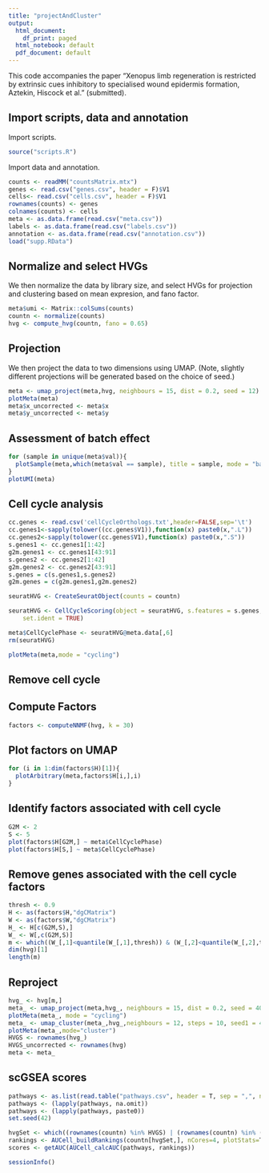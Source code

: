 ```yaml
---
title: "projectAndCluster"
output:
  html_document:
    df_print: paged
  html_notebook: default
  pdf_document: default
---
```


This code accompanies the paper "Xenopus limb regeneration is restricted by extrinsic cues inhibitory to specialised wound epidermis formation, Aztekin, Hiscock et al." (submitted). 

## Import scripts, data and annotation

Import scripts.

```r
source("scripts.R")
```

Import data and annotation.

```r
counts <- readMM("countsMatrix.mtx")
genes <- read.csv("genes.csv", header = F)$V1
cells<- read.csv("cells.csv", header = F)$V1
rownames(counts) <- genes
colnames(counts) <- cells
meta <- as.data.frame(read.csv("meta.csv"))
labels <- as.data.frame(read.csv("labels.csv"))
annotation <- as.data.frame(read.csv("annotation.csv"))
load("supp.RData")
```

## Normalize and select HVGs

We then normalize the data by library size, and select HVGs for projection and clustering based on mean expresion, and fano factor.

```r
meta$umi <- Matrix::colSums(counts)
countn <- normalize(counts)
hvg <- compute_hvg(countn, fano = 0.65)
```

## Projection

We then project the data to two dimensions using UMAP. (Note, slightly different projections will be generated based on the choice of seed.)
  
```r
meta <- umap_project(meta,hvg, neighbours = 15, dist = 0.2, seed = 12)
plotMeta(meta)
meta$x_uncorrected <- meta$x
meta$y_uncorrected <- meta$y
```

## Assessment of batch effect

```r
for (sample in unique(meta$val)){
  plotSample(meta,which(meta$val == sample), title = sample, mode = "batch", size = 0.5)
}
plotUMI(meta)
```


## Cell cycle analysis

```r
cc.genes <- read.csv('cellCycleOrthologs.txt',header=FALSE,sep='\t')
cc.genes1<-sapply(tolower((cc.genes$V1)),function(x) paste0(x,".L"))
cc.genes2<-sapply(tolower(cc.genes$V1),function(x) paste0(x,".S"))
s.genes1 <- cc.genes1[1:42]
g2m.genes1 <- cc.genes1[43:91]
s.genes2 <- cc.genes2[1:42]
g2m.genes2 <- cc.genes2[43:91]
s.genes = c(s.genes1,s.genes2)
g2m.genes = c(g2m.genes1,g2m.genes2)

seuratHVG <- CreateSeuratObject(counts = countn)

seuratHVG <- CellCycleScoring(object = seuratHVG, s.features = s.genes, g2m.features = g2m.genes,
    set.ident = TRUE)

meta$CellCyclePhase <- seuratHVG@meta.data[,6]
rm(seuratHVG)

plotMeta(meta,mode = "cycling")

```


## Remove cell cycle

## Compute Factors

```r
factors <- computeNNMF(hvg, k = 30)
```
## Plot factors on UMAP

```r
for (i in 1:dim(factors$H)[1]){
  plotArbitrary(meta,factors$H[i,],i)
}
```

## Identify factors associated with cell cycle

```r
G2M <- 2
S <- 5
plot(factors$H[G2M,] ~ meta$CellCyclePhase)
plot(factors$H[S,] ~ meta$CellCyclePhase)
```


## Remove genes associated with the cell cycle factors

```r
thresh <- 0.9
H <- as(factors$H,"dgCMatrix")
W <- as(factors$W,"dgCMatrix")
H_ <- H[c(G2M,S),]
W_ <- W[,c(G2M,S)]
m <- which((W_[,1]<quantile(W_[,1],thresh)) & (W_[,2]<quantile(W_[,2],thresh)))
dim(hvg)[1]
length(m)
```

## Reproject

```r
hvg_ <- hvg[m,]
meta_ <- umap_project(meta,hvg_, neighbours = 15, dist = 0.2, seed = 40)
plotMeta(meta_, mode = "cycling")
meta_ <- umap_cluster(meta_,hvg_,neighbours = 12, steps = 10, seed1 = 42, seed2 = 1)
plotMeta(meta_,mode="cluster")
HVGS <- rownames(hvg_)
HVGS_uncorrected <- rownames(hvg)
meta <- meta_
```

## scGSEA scores

```r
pathways <- as.list(read.table("pathways.csv", header = T, sep = ",", na.strings = ""))
pathways <- (lapply(pathways, na.omit))
pathways <- (lapply(pathways, paste0))
set.seed(42)

hvgSet <- which((rownames(countn) %in% HVGS) | (rownames(countn) %in% (unlist(pathways))))
rankings <- AUCell_buildRankings(countn[hvgSet,], nCores=4, plotStats=T)
scores <- getAUC(AUCell_calcAUC(pathways, rankings))
```

```r
sessionInfo()
```
